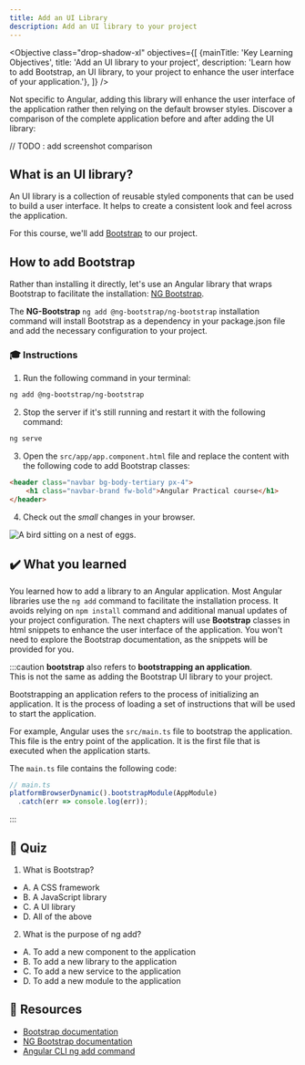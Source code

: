 ```yaml
---
title: Add an UI Library
description: Add an UI library to your project
---
```



<Objective class="drop-shadow-xl" objectives={[
    {mainTitle: 'Key Learning Objectives', title: 'Add an UI library to your project', description: 'Learn how to add Bootstrap, an UI library, to your project to enhance the user interface of your application.'},
]} />

Not specific to Angular, adding this library will enhance the user interface of the application rather then relying on the default browser styles.
Discover a comparison of the complete application before and after adding the UI library:

// TODO : add screenshot comparison

## What is an UI library?

An UI library is a collection of reusable styled components that can be used to build a user interface. It helps to create a consistent look and feel across the application.

For this course, we'll add <a href="https://getbootstrap.com/" target="_blank">Bootstrap</a> to our project.

## How to add Bootstrap

Rather than installing it directly, let's use an Angular library that wraps Bootstrap to facilitate the installation: <a href="https://ng-bootstrap.github.io/#/home" target="_blank">NG Bootstrap</a>.

The **NG-Bootstrap** `ng add @ng-bootstrap/ng-bootstrap` installation command will install Bootstrap as a dependency in your package.json file and add the necessary configuration to your project.

### 🎓 Instructions

1. Run the following command in your terminal:

```bash
ng add @ng-bootstrap/ng-bootstrap
```

2. Stop the server if it's still running and restart it with the following command:

```bash
ng serve
```

3. Open the `src/app/app.component.html` file and replace the content with the following code to add Bootstrap classes:

```html
<header class="navbar bg-body-tertiary px-4">
    <h1 class="navbar-brand fw-bold">Angular Practical course</h1>
</header>
```

4. Check out the *small* changes in your browser.

<Image class="shadow-xl rounded-xl" src={bootstrapImg} alt="A bird sitting on a nest of eggs."/>


## ✔️ What you learned

You learned how to add a library to an Angular application.
Most Angular libraries use the `ng add` command to facilitate the installation process. It avoids relying on  `npm install` command and additional manual updates of your project configuration.
The next chapters will use **Bootstrap** classes in html snippets to enhance the user interface of the application.
You won't need to explore the Bootstrap documentation, as the snippets will be provided for you.

:::caution
**bootstrap** also refers to **bootstrapping an application**.  
This is not the same as adding the Bootstrap UI library to your project. 

Bootstrapping an application refers to the process of initializing an application. It is the process of loading a set of instructions that will be used to start the application.

For example, Angular uses the `src/main.ts` file to bootstrap the application. This file is the entry point of the application. It is the first file that is executed when the application starts.

The `main.ts` file contains the following code:

```typescript
// main.ts
platformBrowserDynamic().bootstrapModule(AppModule)
  .catch(err => console.log(err));
```
:::

## 🚦 Quiz

1. What is Bootstrap?

- A. A CSS framework
- B. A JavaScript library
- C. A UI library
- D. All of the above

2. What is the purpose of ng add?

- A. To add a new component to the application
- B. To add a new library to the application
- C. To add a new service to the application
- D. To add a new module to the application


## 🔗 Resources

- <a href="https://getbootstrap.com/" target="_blank">Bootstrap documentation</a>
- <a href="https://ng-bootstrap.github.io/#/home" target="_blank">NG Bootstrap documentation</a>
- <a href="https://angular.io/cli/add" target="_blank">Angular CLI ng add command</a>





